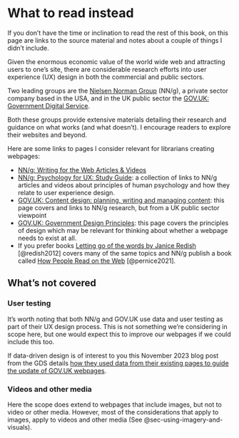 # What to read instead {#sec-what-to-read-instead}

::: {.callout-important .unnumbered title="Summary" appearance="simple" icon="false"}
If you don't have the time or inclination to read the rest of this book, on this page are links to the source material and notes about a couple of things I didn't include.
:::

Given the enormous economic value of the world wide web and attracting users to one's site, there are considerable research efforts into user experience (UX) design in both the commercial and public sectors.

Two leading groups are the [Nielsen Norman Group](https://www.nngroup.com/){target="_blank"} (NN/g), a private sector company based in the USA, and in the UK public sector the [GOV.UK: Government Digital Service](https://www.gov.uk/government/organisations/government-digital-service).

Both these groups provide extensive materials detailing their research and guidance on what works (and what doesn't). I encourage readers to explore their websites and beyond.

Here are some links to pages I consider relevant for librarians creating webpages:

-   [NN/g: Writing for the Web Articles & Videos](https://www.nngroup.com/topic/writing-web/){.uri}
-   [NN/g: Psychology for UX: Study Guide](https://www.nngroup.com/articles/psychology-study-guide/){.uri}: a collection of links to NN/g articles and videos about principles of human psychology and how they relate to user experience design.
-   [GOV.UK: Content design: planning, writing and managing content](https://www.gov.uk/guidance/content-design/writing-for-gov-uk){.uri}: this page covers and links to NN/g research, but from a UK public sector viewpoint
-   [GOV.UK: Government Design Principles](https://www.gov.uk/guidance/government-design-principles){.uri}: this page covers the principles of design which may be relevant for thinking about whether a webpage needs to exist at all.
-   If you prefer books [Letting go of the words by Janice Redish](https://southampton.on.worldcat.org/oclc/798674328) [@redish2012] covers many of the same topics and NN/g publish a book called [How People Read on the Web](https://www.nngroup.com/reports/how-people-read-web-eyetracking-evidence/) [@pernice2021].

## What's not covered {#sec-whats-not-covered}

### User testing {#sec-user-testing}

It's worth noting that both NN/g and GOV.UK use data and user testing as part of their UX design process. This is not something we're considering in scope here, but one would expect this to improve our webpages if we could include this too.

If data-driven design is of interest to you this November 2023 blog post from the GDS details [how they used data from their existing pages to guide the update of GOV.UK webpages](https://insidegovuk.blog.gov.uk/2023/11/01/a-bold-new-look-for-the-gov-uk-homepage/).

### Videos and other media

Here the scope does extend to webpages that include images, but not to video or other media. However, most of the considerations that apply to images, apply to videos and other media (See @sec-using-imagery-and-visuals).
